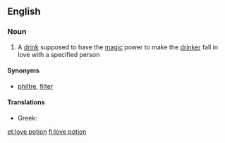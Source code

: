 ==English==

===Noun===
{{en-noun|sg=[[love]] [[potion]]}}

# A [[drink]] supposed to have the [[magic]] power to make the [[drinker]] fall in love with a specified person

====Synonyms====
* [[philtre]], [[filter]]

====Translations====
* Greek: {{t|el|φίλτρο|n|tr=fíltro}}

[[et:love potion]]
[[fi:love potion]]